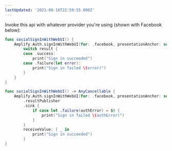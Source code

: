```yaml
---
lastUpdated: '2021-08-16T22:59:55.000Z'
---
```

Invoke this api with whatever provider you're using (shown with Facebook below):

<BlockSwitcher>

<Block name="Listener (iOS 11+)">

```swift
func socialSignInWithWebUI() {
    Amplify.Auth.signInWithWebUI(for: .facebook, presentationAnchor: self.view.window!) { result in
        switch result {
        case .success:
            print("Sign in succeeded")
        case .failure(let error):
            print("Sign in failed \(error)")
        }
    }
}
```

</Block>

<Block name="Combine (iOS 13+)">

```swift
func socialSignInWithWebUI() -> AnyCancellable {
    Amplify.Auth.signInWithWebUI(for: .facebook, presentationAnchor: self.view.window!)
        .resultPublisher
        .sink {
            if case let .failure(authError) = $0 {
                print("Sign in failed \(authError)")
            }
        }
        receiveValue: { _ in
            print("Sign in succeeded")
        }
}
```

</Block>

</BlockSwitcher>

